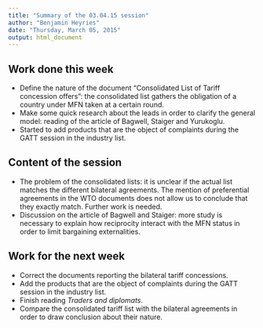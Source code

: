 ```yaml
---
title: "Summary of the 03.04.15 session"
author: "Benjamin Heyries"
date: "Thursday, March 05, 2015"
output: html_document
---
```


## Work done this week

  * Define the nature of the document "Consolidated List of Tariff concession offers": the consolidated list gathers the obligation of a country under MFN taken at a certain round. 
  * Make some quick research about the leads in order to clarify the general model: reading of the article of Bagwell, Staiger and Yurukoglu.  
  * Started to add products that are the object of complaints during the GATT session in the industry list.
  
## Content of the session

  * The problem of the consolidated lists: it is unclear if the actual list matches the different bilateral agreements. The mention of preferential agreements in the WTO documents does not allow us to conclude that they exactly match. Further work is needed.
  * Discussion on the article of Bagwell and Staiger: more study is necessary to explain how reciprocity interact with the MFN status in order to limit bargaining externalities.

## Work for the next week

  * Correct the documents reporting the bilateral tariff concessions.
  * Add the products that are the object of complaints during the GATT session in the industry list.
  * Finish reading _Traders and diplomats_.
  * Compare the consolidated tariff list with the bilateral agreements in order to draw conclusion about their nature. 

